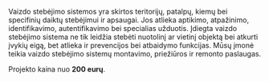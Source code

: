
<PageBackground pageTitle="Vaizdo stebėjimo sistemos" wip colorOnly>

Vaizdo stebėjimo sistemos yra skirtos teritorijų, patalpų, kiemų bei specifinių daiktų stebėjimui ir
apsaugai. Jos atlieka aptikimo, atpažinimo, identifikavimo, autentifikavimo bei specialias užduotis.
Įdiegta vaizdo stebėjimo sistema ne tik leidžia stebėti nuotolinį ar vietinį objektą bei atkurti
įvykių eigą, bet atlieka ir prevencijos bei atbaidymo funkcijas. Mūsų įmonė teikia vaizdo stebėjimo
sistemų montavimo, priežiūros ir remonto paslaugas.

Projekto kaina nuo **200 eurų**.

</PageBackground>
